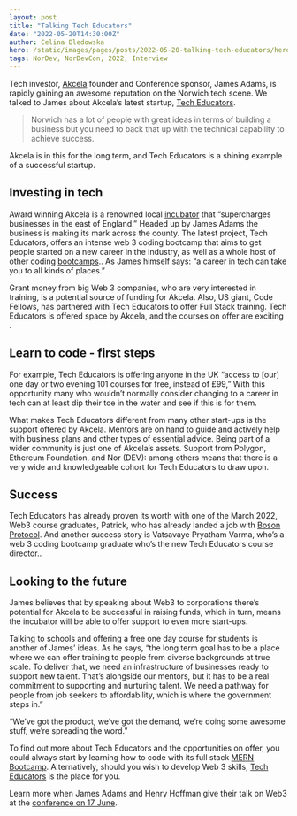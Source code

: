```yaml
---
layout: post
title: "Talking Tech Educators"
date: "2022-05-20T14:30:00Z"
author: Celina Bledowska
hero: /static/images/pages/posts/2022-05-20-talking-tech-educators/hero.jpg
tags: NorDev, NorDevCon, 2022, Interview
---
```


Tech investor, [Akcela](https://akcela.co.uk/) founder and Conference sponsor, James Adams, is rapidly gaining an awesome reputation on the Norwich tech scene. We talked to James about Akcela’s latest startup, [Tech Educators](https://techeducators.co.uk/).

> Norwich has a lot of people with great ideas in terms of building a business but you need to back that up with the technical capability to achieve success.

Akcela is in this for the long term, and Tech Educators is a shining example of a successful startup.

## Investing in tech

Award winning Akcela is a renowned local [incubator](https://akcela.co.uk/meet-the-akcela-incubator-team-startup-and-scaleup-incubation-norwich/) that “supercharges businesses in the east of England.” Headed up by James Adams the business is making its mark across the county. The latest project, Tech Educators, offers an intense web 3 coding bootcamp that aims to get people started on a new career in the industry, as well as a whole host of other coding [bootcamps](https://techeducators.co.uk/).. As James himself says: “a career in tech can take you to all kinds of places.”

Grant money from big Web 3 companies, who are very interested in training, is a potential source of funding for Akcela. Also, US giant, Code Fellows, has partnered with Tech Educators to offer Full Stack training. Tech Educators is offered space by Akcela, and the courses on offer are exciting .

## Learn to code - first steps

For example, Tech Educators is offering anyone in the UK “access to \[our\] one day or two evening 101 courses for free, instead of £99,” With this opportunity many who wouldn’t normally consider changing to a career in tech can at least dip their toe in the water and see if this is for them.

What makes Tech Educators different from many other start-ups is the support offered by Akcela. Mentors are on hand to guide and actively help with business plans and other types of essential advice. Being part of a wider community is just one of Akcela’s assets. Support from Polygon, Ethereum Foundation, and Nor (DEV): among others means that there is a very wide and knowledgeable cohort for Tech Educators to draw upon.

## Success

Tech Educators has already proven its worth with one of the March 2022, Web3 course graduates, Patrick, who has already landed a job with [Boson Protocol](https://www.bosonprotocol.io/). And another success story is Vatsavaye Pryatham Varma, who’s a web 3 coding bootcamp graduate who’s the new Tech Educators course director..

## Looking to the future

James believes that by speaking about Web3 to corporations there’s potential for Akcela to be successful in raising funds, which in turn, means the incubator will be able to offer support to even more start-ups.

Talking to schools and offering a free one day course for students is another of James’ ideas. As he says, “the long term goal has to be a place where we can offer training to people from diverse backgrounds at true scale. To deliver that, we need an infrastructure of businesses ready to support new talent. That’s alongside our mentors, but it has to be a real commitment to supporting and nurturing talent. We need a pathway for people from job seekers to affordability, which is where the government steps in.”

“We’ve got the product, we’ve got the demand, we’re doing some awesome stuff, we’re spreading the word.”

To find out more about Tech Educators and the opportunities on offer, you could always start by learning how to code with its full stack [MERN Bootcamp](https://techeducators.co.uk/full-stack). Alternatively, should you wish to develop Web 3 skills, [Tech Educators](https://techeducators.co.uk/web3) is the place for you.

Learn more when James Adams and Henry Hoffman give their talk on Web3 at the [conference on 17 June](https://nordevcon.com).
